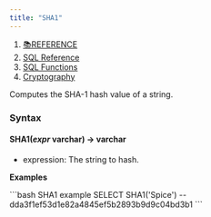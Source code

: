 ```yaml
---
title: "SHA1"
---
```


1. [📚REFERENCE](/reference)
2. [SQL Reference](/reference/sql-reference)
3. [SQL Functions](/reference/sql-reference/all-functions)
4. [Cryptography](/reference/sql-reference/all-functions/cryptography)

Computes the SHA-1 hash value of a string.

### Syntax

#### SHA1(*expr* varchar) → varchar

* expression: The string to hash.

**Examples**

<CodeGroup>
  ```bash SHA1 example
  SELECT SHA1('Spice')
  -- dda3f1ef53d1e82a4845ef5b2893b9d9c04bd3b1
  ```
</CodeGroup>
